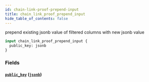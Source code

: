 ```yaml
---
id: chain-link-proof-prepend-input
title: chain_link_proof_prepend_input
hide_table_of_contents: false
---
```


prepend existing jsonb value of filtered columns with new jsonb value

```graphql
input chain_link_proof_prepend_input {
  public_key: jsonb
}
```

### Fields

#### [`public_key`](#) ([`jsonb`](../scalars/jsonb))
